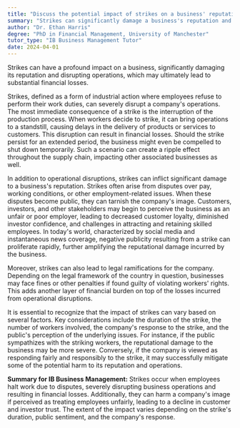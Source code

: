 ```yaml
---
title: "Discuss the potential impact of strikes on a business' reputation and operations"
summary: "Strikes can significantly damage a business's reputation and disrupt its operations, potentially leading to financial losses."
author: "Dr. Ethan Harris"
degree: "PhD in Financial Management, University of Manchester"
tutor_type: "IB Business Management Tutor"
date: 2024-04-01
---
```


Strikes can have a profound impact on a business, significantly damaging its reputation and disrupting operations, which may ultimately lead to substantial financial losses.

Strikes, defined as a form of industrial action where employees refuse to perform their work duties, can severely disrupt a company's operations. The most immediate consequence of a strike is the interruption of the production process. When workers decide to strike, it can bring operations to a standstill, causing delays in the delivery of products or services to customers. This disruption can result in financial losses. Should the strike persist for an extended period, the business might even be compelled to shut down temporarily. Such a scenario can create a ripple effect throughout the supply chain, impacting other associated businesses as well.

In addition to operational disruptions, strikes can inflict significant damage to a business's reputation. Strikes often arise from disputes over pay, working conditions, or other employment-related issues. When these disputes become public, they can tarnish the company's image. Customers, investors, and other stakeholders may begin to perceive the business as an unfair or poor employer, leading to decreased customer loyalty, diminished investor confidence, and challenges in attracting and retaining skilled employees. In today's world, characterized by social media and instantaneous news coverage, negative publicity resulting from a strike can proliferate rapidly, further amplifying the reputational damage incurred by the business.

Moreover, strikes can also lead to legal ramifications for the company. Depending on the legal framework of the country in question, businesses may face fines or other penalties if found guilty of violating workers' rights. This adds another layer of financial burden on top of the losses incurred from operational disruptions.

It is essential to recognize that the impact of strikes can vary based on several factors. Key considerations include the duration of the strike, the number of workers involved, the company's response to the strike, and the public's perception of the underlying issues. For instance, if the public sympathizes with the striking workers, the reputational damage to the business may be more severe. Conversely, if the company is viewed as responding fairly and responsibly to the strike, it may successfully mitigate some of the potential harm to its reputation and operations.

**Summary for IB Business Management:** Strikes occur when employees halt work due to disputes, severely disrupting business operations and resulting in financial losses. Additionally, they can harm a company's image if perceived as treating employees unfairly, leading to a decline in customer and investor trust. The extent of the impact varies depending on the strike's duration, public sentiment, and the company's response.
    